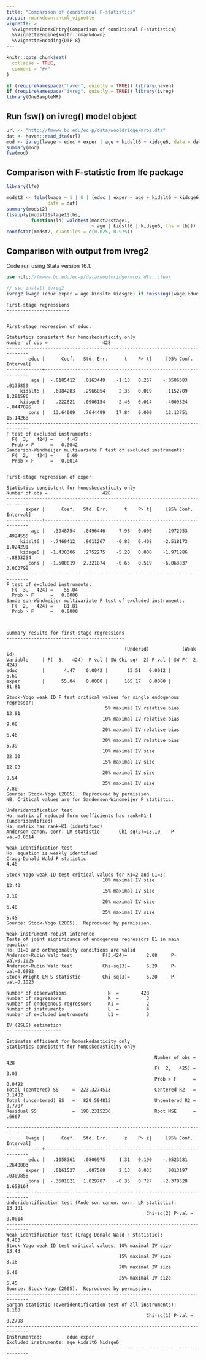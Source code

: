 ```yaml
---
title: "Comparison of conditional F-statistics"
output: rmarkdown::html_vignette
vignette: >
  %\VignetteIndexEntry{Comparison of conditional F-statistics}
  %\VignetteEngine{knitr::rmarkdown}
  %\VignetteEncoding{UTF-8}
---
```


```r
knitr::opts_chunk$set(
  collapse = TRUE,
  comment = "#>"
)
```

```r
if (requireNamespace("haven", quietly = TRUE)) library(haven)
if (requireNamespace("ivreg", quietly = TRUE)) library(ivreg)
library(OneSampleMR)
```

## Run fsw() on ivreg() model object

```r
url <- "http://fmwww.bc.edu/ec-p/data/wooldridge/mroz.dta"
dat <- haven::read_dta(url)
mod <- ivreg(lwage ~ educ + exper | age + kidslt6 + kidsge6, data = dat)
summary(mod)
fsw(mod)
```

## Comparison with F-statistic from lfe package

```r
library(lfe)

modst2 <- felm(lwage ~ 1 | 0 | (educ | exper ~ age + kidslt6 + kidsge6),
               data = dat)
summary(modst2)
t(sapply(modst2$stage1$lhs, 
         function(lh) waldtest(modst2$stage1, 
                               ~ age | kidslt6 | kidsge6, lhs = lh)))
condfstat(modst2, quantiles = c(0.025, 0.975))
```

## Comparison with output from ivreg2

Code run using Stata version 16.1.

``` stata
use http://fmwww.bc.edu/ec-p/data/wooldridge/mroz.dta, clear

// ssc install ivreg2
ivreg2 lwage (educ exper = age kidslt6 kidsge6) if !missing(lwage,educ,exper,age,kidslt6,kidsge6), first
```

```
First-stage regressions
-----------------------


First-stage regression of educ:

Statistics consistent for homoskedasticity only
Number of obs =                    428
------------------------------------------------------------------------------
        educ |      Coef.   Std. Err.      t    P>|t|     [95% Conf. Interval]
-------------+----------------------------------------------------------------
         age |  -.0185412   .0163449    -1.13   0.257    -.0506683    .0135859
     kidslt6 |   .6984283   .2966854     2.35   0.019     .1152709    1.281586
     kidsge6 |   -.222821   .0906154    -2.46   0.014    -.4009324   -.0447096
       _cons |   13.64009   .7644499    17.84   0.000     12.13751    15.14268
------------------------------------------------------------------------------
F test of excluded instruments:
  F(  3,   424) =     4.47
  Prob > F      =   0.0042
Sanderson-Windmeijer multivariate F test of excluded instruments:
  F(  2,   424) =     6.69
  Prob > F      =   0.0014


First-stage regression of exper:

Statistics consistent for homoskedasticity only
Number of obs =                    428
------------------------------------------------------------------------------
       exper |      Coef.   Std. Err.      t    P>|t|     [95% Conf. Interval]
-------------+----------------------------------------------------------------
         age |   .3948754   .0496446     7.95   0.000     .2972953    .4924555
     kidslt6 |  -.7469412   .9011267    -0.83   0.408    -2.518173    1.024291
     kidsge6 |  -1.430306   .2752275    -5.20   0.000    -1.971286   -.8893254
       _cons |  -1.500019   2.321874    -0.65   0.519    -6.063837    3.063798
------------------------------------------------------------------------------
F test of excluded instruments:
  F(  3,   424) =    55.04
  Prob > F      =   0.0000
Sanderson-Windmeijer multivariate F test of excluded instruments:
  F(  2,   424) =    81.81
  Prob > F      =   0.0000



Summary results for first-stage regressions
-------------------------------------------

                                           (Underid)            (Weak id)
Variable     | F(  3,   424)  P-val | SW Chi-sq(  2) P-val | SW F(  2,   424)
educ         |       4.47    0.0042 |       13.51   0.0012 |        6.69
exper        |      55.04    0.0000 |      165.17   0.0000 |       81.81

Stock-Yogo weak ID F test critical values for single endogenous regressor:
                                    5% maximal IV relative bias    13.91
                                   10% maximal IV relative bias     9.08
                                   20% maximal IV relative bias     6.46
                                   30% maximal IV relative bias     5.39
                                   10% maximal IV size             22.30
                                   15% maximal IV size             12.83
                                   20% maximal IV size              9.54
                                   25% maximal IV size              7.80
Source: Stock-Yogo (2005).  Reproduced by permission.
NB: Critical values are for Sanderson-Windmeijer F statistic.

Underidentification test
Ho: matrix of reduced form coefficients has rank=K1-1 (underidentified)
Ha: matrix has rank=K1 (identified)
Anderson canon. corr. LM statistic       Chi-sq(2)=13.10    P-val=0.0014

Weak identification test
Ho: equation is weakly identified
Cragg-Donald Wald F statistic                                       4.46

Stock-Yogo weak ID test critical values for K1=2 and L1=3:
                                   10% maximal IV size             13.43
                                   15% maximal IV size              8.18
                                   20% maximal IV size              6.40
                                   25% maximal IV size              5.45
Source: Stock-Yogo (2005).  Reproduced by permission.

Weak-instrument-robust inference
Tests of joint significance of endogenous regressors B1 in main equation
Ho: B1=0 and orthogonality conditions are valid
Anderson-Rubin Wald test           F(3,424)=       2.08     P-val=0.1025
Anderson-Rubin Wald test           Chi-sq(3)=      6.29     P-val=0.0983
Stock-Wright LM S statistic        Chi-sq(3)=      6.20     P-val=0.1023

Number of observations               N  =        428
Number of regressors                 K  =          3
Number of endogenous regressors      K1 =          2
Number of instruments                L  =          4
Number of excluded instruments       L1 =          3

IV (2SLS) estimation
--------------------

Estimates efficient for homoskedasticity only
Statistics consistent for homoskedasticity only

                                                      Number of obs =      428
                                                      F(  2,   425) =     3.03
                                                      Prob > F      =   0.0492
Total (centered) SS     =  223.3274513                Centered R2   =   0.1482
Total (uncentered) SS   =   829.594813                Uncentered R2 =   0.7707
Residual SS             =  190.2315236                Root MSE      =    .6667

------------------------------------------------------------------------------
       lwage |      Coef.   Std. Err.      z    P>|z|     [95% Conf. Interval]
-------------+----------------------------------------------------------------
        educ |   .1058361   .0806975     1.31   0.190    -.0523281    .2640003
       exper |   .0161527    .007568     2.13   0.033     .0013197    .0309858
       _cons |  -.3601821   1.029787    -0.35   0.727    -2.378528    1.658164
------------------------------------------------------------------------------
Underidentification test (Anderson canon. corr. LM statistic):          13.101
                                                   Chi-sq(2) P-val =    0.0014
------------------------------------------------------------------------------
Weak identification test (Cragg-Donald Wald F statistic):                4.463
Stock-Yogo weak ID test critical values: 10% maximal IV size             13.43
                                         15% maximal IV size              8.18
                                         20% maximal IV size              6.40
                                         25% maximal IV size              5.45
Source: Stock-Yogo (2005).  Reproduced by permission.
------------------------------------------------------------------------------
Sargan statistic (overidentification test of all instruments):           1.168
                                                   Chi-sq(1) P-val =    0.2798
------------------------------------------------------------------------------
Instrumented:         educ exper
Excluded instruments: age kidslt6 kidsge6
------------------------------------------------------------------------------
```
